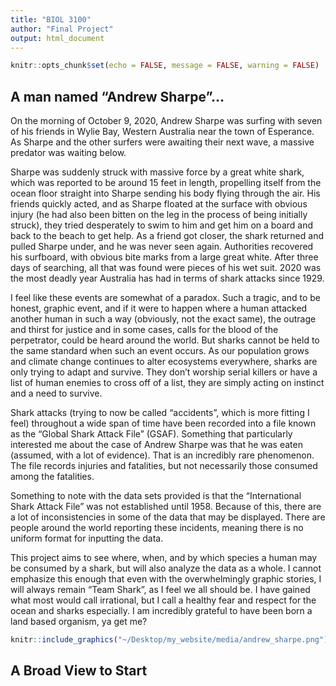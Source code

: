 ```yaml
---
title: "BIOL 3100"
author: "Final Project"
output: html_document
---
```


```r
knitr::opts_chunk$set(echo = FALSE, message = FALSE, warning = FALSE)

```

## A man named "Andrew Sharpe"...

On the morning of October 9, 2020, Andrew Sharpe was surfing with seven of his friends in Wylie Bay, Western Australia near the town of Esperance. As Sharpe and the other surfers were awaiting their next wave, a massive predator was waiting below.

Sharpe was suddenly struck with massive force by a great white shark, which was reported to be around 15 feet in length, propelling itself from the ocean floor straight into Sharpe sending his body flying through the air. His friends quickly acted, and as Sharpe floated at the surface with obvious injury (he had also been bitten on the leg in the process of being initially struck), they tried desperately to swim to him and get him on a board and back to the beach to get help. As a friend got closer, the shark returned and pulled Sharpe under, and he was never seen again. Authorities recovered his surfboard, with obvious bite marks from a large great white. After three days of searching, all that was found were pieces of his wet suit. 2020 was the most deadly year Australia has had in terms of shark attacks since 1929.

I feel like these events are somewhat of a paradox. Such a tragic, and to be honest, graphic event, and if it were to happen where a human attacked another human in such a way (obviously, not the exact same), the outrage and thirst for justice and in some cases, calls for the blood of the perpetrator, could be heard around the world. But sharks cannot be held to the same standard when such an event occurs. As our population grows and climate change continues to alter ecosystems everywhere, sharks are only trying to adapt and survive. They don't worship serial killers or have a list of human enemies to cross off of a list, they are simply acting on instinct and a need to survive.

Shark attacks (trying to now be called "accidents", which is more fitting I feel)
throughout a wide span of time have been recorded into a file known as the "Global
Shark Attack File" (GSAF). Something that particularly interested me about the case of Andrew Sharpe was that he was eaten (assumed, with a lot of evidence). That is an incredibly rare phenomenon. The file records injuries and fatalities, but not necessarily those consumed among the fatalities. 

Something to note with the data sets provided is that the "International Shark Attack File" was not established until 1958. Because of this, there are a lot of inconsistencies in some of the data that may be displayed. There are people around the world reporting these incidents, meaning there is no uniform format for inputting the data.

This project aims to see where, when, and by which species a human may be consumed
by a shark, but will also analyze the data as a whole. I cannot emphasize this 
enough that even with the overwhelmingly graphic stories, I will always remain 
"Team Shark", as I feel we all should be. I have gained what most would call 
irrational, but I call a healthy fear and respect for the ocean and sharks 
especially. I am incredibly grateful to have been born a land based organism,
ya get me?

```r
knitr::include_graphics("~/Desktop/my_website/media/andrew_sharpe.png")
```

## A Broad View to Start

```r

```

